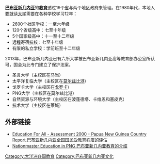 {{noteTA
|G1 = TO
}}
'''[[巴布亚新几内亚|巴布亚新几内亚]]'''的'''[[教育|教育]]'''透过19个[[巴布亞紐幾內亞行政區劃|省]]与两个地区政府来管理。在1980年代，本地人要就读[[大学|大学]]需要在各种学校学习12年：
*2600个社区学校：一至六年级
*120个省级高中：七至十年级
*5个国家级高中：十一至十二年级
*远程寄宿技校：七至十年级
*有限的私立学校：学前班至十二年级

2013年，巴布亚新几内亚已有六所大学被巴布亚新几内亚高等教育部办公室所认可，国会为此专门建立了保护法案。
*圣言大学（主校区在马当）
*太平洋复临大学（主校区在[[莫尔兹比港|莫尔兹比港]]）
*戈罗卡大学（主校区在[[戈罗卡|戈罗卡]]）
*PNG大学（主校区在莫尔兹比港）
*自然资源与环境大学（主校区在波蓬德塔、卡维恩和塞皮克）
*技术大学（主校区在莱城）

==外部链接==
*[https://web.archive.org/web/20041130101723/http://www2.unesco.org/wef/countryreports/papua_new_guinea/contents.html Education For All - Assessment 2000 - Papua New Guinea Country Report 巴布亚新几内亚全国国民受教育程度的评估]
*[http://www.nationmaster.com/country/pp/Education Nationmaster Education in PNG 巴布亚新几内亚教育的介绍 ] {{Wayback|url=http://www.nationmaster.com/country/pp/Education |date=20050526174040 }}

[[Category:大洋洲各国教育|Category:大洋洲各国教育]]
[[Category:巴布亚新几内亚文化|Category:巴布亚新几内亚文化]]